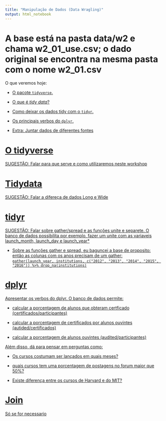 ```yaml
---
title: "Manipulação de Dados (Data Wragling)"
output: html_notebook
---
```


# A base está na pasta data/w2 e chama w2_01_use.csv; o dado original se encontra na mesma pasta com o nome w2_01.csv

O que veremos hoje:

- [O pacote `tidyverse`.](#tidyverse)

- [O que é _tidy data_?](#tidydata)

- [Como deixar os dados tidy com o `tidyr`.](#tidyr)

- [Os principais verbos do `dplyr`.](#dplyr)

- [Extra: Juntar dados de diferentes fontes](#joins)

<a href="#tidyverse">

# O tidyverse

SUGESTÃO: Falar para que serve e como utilizaremos neste workshop

<a href="#tidydata">

# Tidydata

SUGESTÃO: Falar a difereça de dados Long e Wide

<a href="#tidyr">

# tidyr

SUGESTÃO: Falar sobre gather/spread e as funções unite e separete. O banco de dados possibilita por exemplo, fazer um unite com as variaveis launch_month, launch_day e launch_year*

* Sobre as funções gather e spread, eu baguncei a base de proposito: então as colunas com os anos precisam de um gather: ` gather(launch_year, institutions, c("2012", "2013", "2014", "2015", "2016")) %>% drop_na(institutions)`

<a href="#dplyr">

# dplyr

Apresentar os verbos do dplyr. O banco de dados permite:

- calcular a porcentagem de alunos que obteram certficado (certificados/participantes)

- calcular a porcentagem de certificados por alunos ouvintes (autided/certificados)

- calcular a porcentagem de alunos ouvintes (audited/participantes)

Além disso, dá para pensar em perguntas como:

- Os cursos costumam ser lançados em quais meses?

- quais cursos tem uma porcentagem de postagens no forum maior que 50%?

- Existe diferença entre os cursos de Harvard e do MIT?


<a href="#joins">

# Join

Só se for necessario